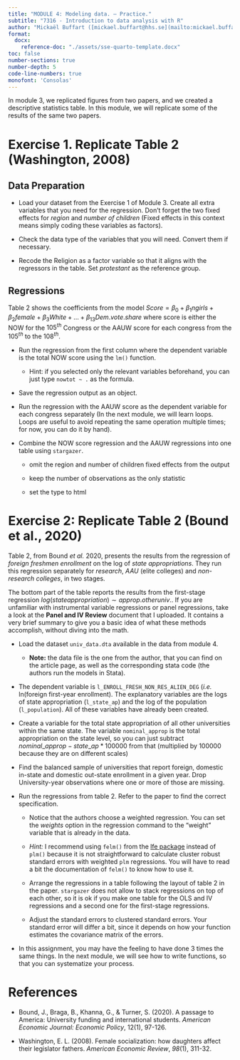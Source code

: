 ```yaml
---
title: "MODULE 4: Modeling data. – Practice."
subtitle: "7316 - Introduction to data analysis with R"
author: "Mickaël Buffart ([mickael.buffart@hhs.se](mailto:mickael.buffart@hhs.se))"
format:
  docx:
    reference-doc: "./assets/sse-quarto-template.docx"
toc: false
number-sections: true
number-depth: 5
code-line-numbers: true
monofont: 'Consolas'
---
```


In module 3, we replicated figures from two papers, and we created a descriptive statistics table. In this module, we will replicate some of the results of the same two papers.

# Exercise 1. Replicate Table 2 (Washington, 2008)

## Data Preparation

-   Load your dataset from the Exercise 1 of Module 3. Create all extra variables that you need for the regression. Don't forget the two fixed effects for *region* and *number of children* (Fixed effects in this context means simply coding these variables as factors).

-   Check the data type of the variables that you will need. Convert them if necessary.

-   Recode the Religion as a factor variable so that it aligns with the regressors in the table. Set *protestant* as the reference group.

## Regressions

Table 2 shows the coefficients from the model $Score = \beta_0 + \beta_1 ngirls + \beta_2 female + \beta_3 White + ... + \beta_13 Dem.vote.share$ where score is either the NOW for the $105^{th}$ Congress or the AAUW score for each congress from the $105^{th}$ to the $108^{th}$.

-   Run the regression from the first column where the dependent variable is the total NOW score using the `lm()` function.

    -   Hint: if you selected only the relevant variables beforehand, you can just type `nowtot ~ .` as the formula.

-   Save the regression output as an object.

-   Run the regression with the AAUW score as the dependent variable for each congress separately (In the next module, we will learn loops. Loops are useful to avoid repeating the same operation multiple times; for now, you can do it by hand).

-   Combine the NOW score regression and the AAUW regressions into one table using `stargazer`.

    -   omit the region and number of children fixed effects from the output

    -   keep the number of observations as the only statistic

    -   set the type to html

# Exercise 2: Replicate Table 2 (Bound et al., 2020)

Table 2, from Bound *et al.* 2020, presents the results from the regression of *foreign freshmen enrollment* on the log of *state appropriations*. They run this regression separately for *research*, *AAU* (elite colleges) and *non-research colleges*, in two stages.

The bottom part of the table reports the results from the first-stage regression $log(state appropriation) \sim approp. other univ.$. If you are unfamiliar with instrumental variable regressions or panel regressions, take a look at the **Panel and IV Review** document that I uploaded. It contains a very brief summary to give you a basic idea of what these methods accomplish, without diving into the math.

-   Load the dataset `univ_data.dta` available in the data from module 4.

    -   **Note:** the data file is the one from the author, that you can find on the article page, as well as the corresponding stata code (the authors run the models in Stata).

-   The dependent variable is `l_ENROLL_FRESH_NON_RES_ALIEN_DEG` (*i.e.* ln(foreign first-year enrollment). The explanatory variables are the logs of state appropriation (`l_state_ap`) and the log of the population (`l_population`). All of these variables have already been created.

-   Create a variable for the total state appropriation of all other universities within the same state. The variable `nominal_approp` is the total appropriation on the state level, so you can just subtract $nominal\_approp - state\_ap*100000$ from that (multiplied by 100000 because they are on different scales)

-   Find the balanced sample of universities that report foreign, domestic in-state and domestic out-state enrollment in a given year. Drop University-year observations where one or more of those are missing.

-   Run the regressions from table 2. Refer to the paper to find the correct specification.

    -   Notice that the authors choose a weighted regression. You can set the *weights* option in the regression command to the "weight" variable that is already in the data.

    -   *Hint:* I recommend using `felm()` from the [lfe package](https://www.rdocumentation.org/packages/lfe/versions/2.8-5) instead of `plm()` because it is not straightforward to calculate cluster robust standard errors with weighted `plm` regressions. You will have to read a bit the documentation of `felm()` to know how to use it.

    -   Arrange the regressions in a table following the layout of table 2 in the paper. `stargazer` does not allow to stack regressions on top of each other, so it is ok if you make one table for the OLS and IV regressions and a second one for the first-stage regressions.

    -   Adjust the standard errors to clustered standard errors. Your standard error will differ a bit, since it depends on how your function estimates the covariance matrix of the errors.

-   In this assignment, you may have the feeling to have done 3 times the same things. In the next module, we will see how to write functions, so that you can systematize your process.

# References

-   Bound, J., Braga, B., Khanna, G., & Turner, S. (2020). A passage to America: University funding and international students. *American Economic Journal: Economic Policy*, 12(1), 97-126.

-   Washington, E. L. (2008). Female socialization: how daughters affect their legislator fathers. *American Economic Review*, *98*(1), 311-32.
